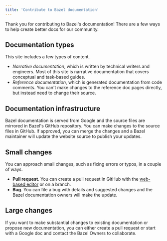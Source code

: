 ```yaml
---
title: 'Contribute to Bazel documentation'
---
```


Thank you for contributing to Bazel's documentation! There are a few ways to
help create better docs for our community.

## Documentation types

This site includes a few types of content.

 - *Narrative documentation*, which is written by technical writers and
   engineers. Most of this site is narrative documentation that covers
   conceptual and task-based guides.
 - *Reference documentation*, which is generated documentation from code comments.
   You can't make changes to the reference doc pages directly, but instead need
   to change their source.

## Documentation infrastructure

Bazel documentation is served from Google and the source files are mirrored in
Bazel's GitHub repository. You can make changes to the source files in GitHub.
If approved, you can merge the changes and a Bazel maintainer will update the
website source to publish your updates.

## Small changes

You can approach small changes, such as fixing errors or typos, in a couple of
ways.

 - **Pull request**. You can create a pull request in GitHub with the
   [web-based editor](https://docs.github.com/repositories/working-with-files/managing-files/editing-files) or on a branch.
 - **Bug**. You can file a bug with details and suggested changes and the Bazel
   documentation owners will make the update.

## Large changes

If you want to make substantial changes to existing documentation or propose
new documentation, you can either create a pull request or start with a Google
doc and contact the Bazel Owners to collaborate.
